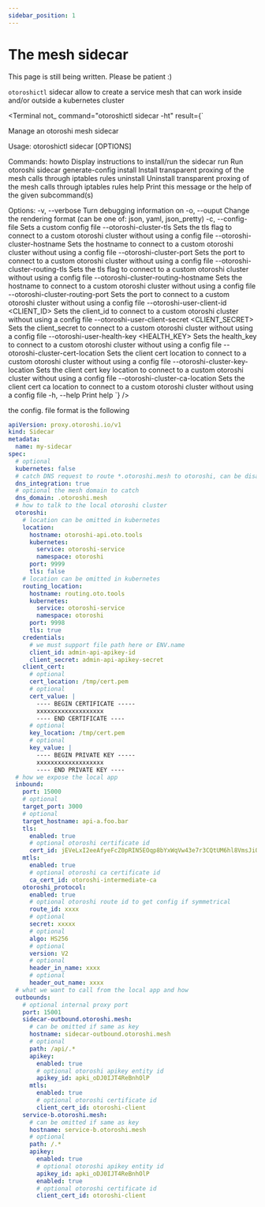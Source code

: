 ```yaml
---
sidebar_position: 1
---
```



# The mesh sidecar

This page is still being written. Please be patient :)

`otoroshictl` sidecar allow to create a service mesh that can work inside and/or outside a kubernetes cluster

<Terminal not_ 
    command="otoroshictl sidecar -ht"
    result={`

Manage an otoroshi mesh sidecar

Usage: otoroshictl sidecar [OPTIONS] <COMMAND>

Commands:
  howto            Display instructions to install/run the sidecar
  run              Run otoroshi sidecar
  generate-config
  install          Install transparent proxing of the mesh calls through iptables rules
  uninstall        Uninstall transparent proxing of the mesh calls through iptables rules
  help             Print this message or the help of the given subcommand(s)

Options:
  -v, --verbose
          Turn debugging information on
  -o, --ouput <FORMAT>
          Change the rendering format (can be one of: json, yaml, json_pretty)
  -c, --config-file <FILE or URL>
          Sets a custom config file
      --otoroshi-cluster-tls
          Sets the tls flag to connect to a custom otoroshi cluster without using a config file
      --otoroshi-cluster-hostname <HOSTNAME>
          Sets the hostname to connect to a custom otoroshi cluster without using a config file
      --otoroshi-cluster-port <PORT>
          Sets the port to connect to a custom otoroshi cluster without using a config file
      --otoroshi-cluster-routing-tls
          Sets the tls flag to connect to a custom otoroshi cluster without using a config file
      --otoroshi-cluster-routing-hostname <HOSTNAME>
          Sets the hostname to connect to a custom otoroshi cluster without using a config file
      --otoroshi-cluster-routing-port <PORT>
          Sets the port to connect to a custom otoroshi cluster without using a config file
      --otoroshi-user-client-id <CLIENT_ID>
          Sets the client_id to connect to a custom otoroshi cluster without using a config file
      --otoroshi-user-client-secret <CLIENT_SECRET>
          Sets the client_secret to connect to a custom otoroshi cluster without using a config file
      --otoroshi-user-health-key <HEALTH_KEY>
          Sets the health_key to connect to a custom otoroshi cluster without using a config file
      --otoroshi-cluster-cert-location <FILE>
          Sets the client cert location to connect to a custom otoroshi cluster without using a config file
      --otoroshi-cluster-key-location <FILE>
          Sets the client cert key location to connect to a custom otoroshi cluster without using a config file
      --otoroshi-cluster-ca-location <FILE>
          Sets the client cert ca location to connect to a custom otoroshi cluster without using a config file
  -h, --help
          Print help
`} />

the config. file format is the following

```yaml
apiVersion: proxy.otoroshi.io/v1
kind: Sidecar
metadata:
  name: my-sidecar
spec:
  # optional
  kubernetes: false
  # catch DNS request to route *.otoroshi.mesh to otoroshi, can be disabled in kubernetes if coredns is configured
  dns_integration: true
  # optional the mesh domain to catch
  dns_domain: .otoroshi.mesh
  # how to talk to the local otoroshi cluster
  otoroshi:
    # location can be omitted in kubernetes
    location:
      hostname: otoroshi-api.oto.tools
      kubernetes:
        service: otoroshi-service
        namespace: otoroshi
      port: 9999
      tls: false
    # location can be omitted in kubernetes
    routing_location:
      hostname: routing.oto.tools
      kubernetes:
        service: otoroshi-service
        namespace: otoroshi
      port: 9998
      tls: true
    credentials:
      # we must support file path here or ENV.name
      client_id: admin-api-apikey-id
      client_secret: admin-api-apikey-secret
    client_cert:
      # optional
      cert_location: /tmp/cert.pem
      # optional
      cert_value: |
        ---- BEGIN CERTIFICATE -----
        xxxxxxxxxxxxxxxxxxx
        ---- END CERTIFICATE ----
      # optional
      key_location: /tmp/cert.pem
      # optional
      key_value: |
        ---- BEGIN PRIVATE KEY -----
        xxxxxxxxxxxxxxxxxxx
        ---- END PRIVATE KEY ----
  # how we expose the local app
  inbound:
    port: 15000
    # optional
    target_port: 3000
    # optional
    target_hostname: api-a.foo.bar
    tls: 
      enabled: true
      # optional otoroshi certificate id
      cert_id: jEVeLxI2eeAfyeFcZ0pRIN5EOqp8bYxWqVw43e7r3CQtUM6hl8VmsJiOJOPYpXiv
    mtls:
      enabled: true
      # optional otoroshi ca certificate id
      ca_cert_id: otoroshi-intermediate-ca
    otoroshi_protocol:
      enabled: true
      # optional otoroshi route id to get config if symmetrical
      route_id: xxxx
      # optional
      secret: xxxxx
      # optional
      algo: HS256
      # optional
      version: V2
      # optional
      header_in_name: xxxx
      # optional
      header_out_name: xxxx
  # what we want to call from the local app and how
  outbounds:
    # optional internal proxy port
    port: 15001
    sidecar-outbound.otoroshi.mesh:
      # can be omitted if same as key
      hostname: sidecar-outbound.otoroshi.mesh
      # optional
      path: /api/.*
      apikey: 
        enabled: true
        # optional otoroshi apikey entity id
        apikey_id: apki_oDJ0IJT4ReBnhOlP
      mtls: 
        enabled: true
        # optional otoroshi certificate id
        client_cert_id: otoroshi-client
    service-b.otoroshi.mesh:
      # can be omitted if same as key
      hostname: service-b.otoroshi.mesh
      # optional
      path: /.*
      apikey: 
        enabled: true
        # optional otoroshi apikey entity id
        apikey_id: apki_oDJ0IJT4ReBnhOlP
        enabled: true
        # optional otoroshi certificate id
        client_cert_id: otoroshi-client
```